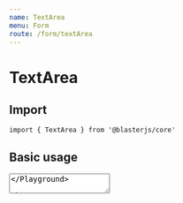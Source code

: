 ```yaml
---
name: TextArea
menu: Form
route: /form/textArea
---
```



# TextArea

## Import
`import { TextArea } from '@blasterjs/core'`

## Basic usage

<Playground>
    <TextArea />
</Playground>


## PropTypes

| Prop | Type | Required | Default | Description |
|:-----|:-----|:---------|:--------|:------------|
| invalid | bool | no | false |  |
| `COMMON` | Style Prop |  |  | see [Style Props](/style-props) |
| `BACKGROUND` | Style Prop |  |  | see [Style Props](/style-props) |
| `BORDER` | Style Prop |  |  | see [Style Props](/style-props) |
| `TYPOGRAPHY` | Style Prop |  |  | see [Style Props](/style-props) |
| `MISC` | Style Prop |  |  | see [Style Props](/style-props) |
| `LAYOUT` | Style Prop |  |  | see [Style Props](/style-props) |
| `POSITION` | Style Prop |  |  | see [Style Props](/style-props) |
| `FLEX_ITEM` | Style Prop |  |  | see [Style Props](/style-props) |


## Theming

### Schema
```
{
  space: {
    p
  },
  colors: {
    bg,
    color,
    borderColor,
    borderColorFocus,
    borderColorInvalid,
    shadowColorFocus,
    bgDisabled
  },
  fonts: {
    fontFamily
  },
  fontSizes: {
    fontSize
  },
  lineHeights: {
    lineHeight
  },
  borders: {
    border
  },
  radii: {
    borderRadius
  },
  styles: css`
    ...
  `
}
```

- [Default theme](https://github.com/raster-foundry/blasterjs/tree/master/packages/core/theme/components/textArea)
- [Learn more about themeing](#)
